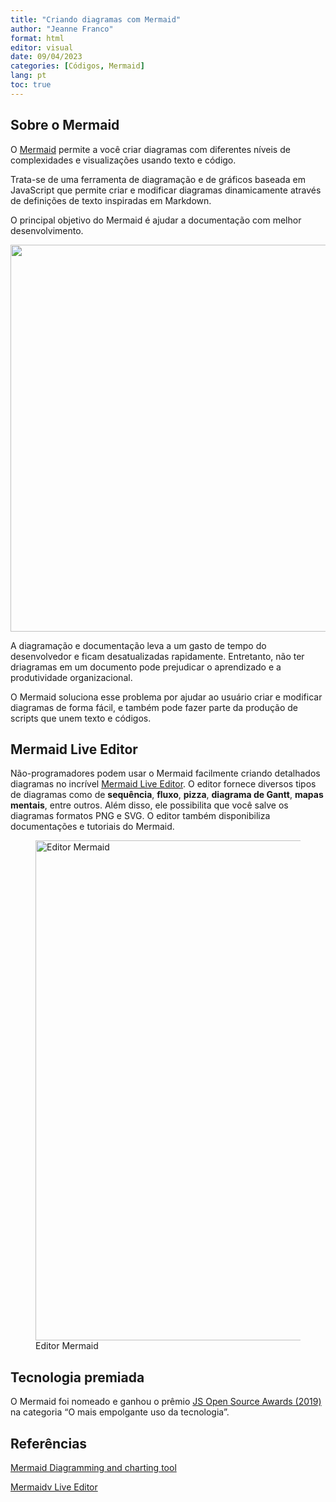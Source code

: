 ---
title: "Criando diagramas com Mermaid"
author: "Jeanne Franco"
format: html
editor: visual
date: 09/04/2023
categories: [Códigos, Mermaid]
lang: pt
toc: true
---

## Sobre o Mermaid

O [Mermaid](https://mermaid.js.org/) permite a você criar diagramas com diferentes níveis de complexidades e visualizações usando texto e código.

Trata-se de uma ferramenta de diagramação e de gráficos baseada em JavaScript que permite criar e modificar diagramas dinamicamente através de definições de texto inspiradas em Markdown.

O principal objetivo do Mermaid é ajudar a documentação com melhor desenvolvimento.

![](mindmap.png){fig-align="center" width="619"}

A diagramação e documentação leva a um gasto de tempo do desenvolvedor e ficam desatualizadas rapidamente. Entretanto, não ter driagramas em um documento pode prejudicar o aprendizado e a produtividade organizacional.

O Mermaid soluciona esse problema por ajudar ao usuário criar e modificar diagramas de forma fácil, e também pode fazer parte da produção de scripts que unem texto e códigos.

## Mermaid Live Editor

Não-programadores podem usar o Mermaid facilmente criando detalhados diagramas no incrível [Mermaid Live Editor](https://mermaid.live/edit#pako:eNpVjstqw0AMRX9FaNVC_ANeFBq7zSbQQrPzZCFsOTMk80CWCcH2v3ccb1qtxD3nCk3Yxo6xxP4W760lUTjVJkCe96ay4gb1NJyhKN7mAyv4GPgxw_7lEGGwMSUXLq-bv18lqKbjqjGodeG6bKh69r8Cz1A3R0oa0_kvOd3jDB-N-7b5_H9ihXPrs-mp7KloSaAieSq4Q8_iyXX5_WlNDKplzwbLvHYkV4MmLNmjUePPI7RYqoy8wzF1pFw7ugj5LVx-AfLqVWg). O editor fornece diversos tipos de diagramas como de **sequência**, **fluxo**, **pizza**, **diagrama de Gantt**, **mapas mentais**, entre outros. Além disso, ele possibilita que você salve os diagramas formatos PNG e SVG. O editor também disponibiliza documentações e tutoriais do Mermaid.

![Editor Mermaid](mermaid.png){fig-align="center" width="800"}

## Tecnologia premiada

O Mermaid foi nomeado e ganhou o prêmio [JS Open Source Awards (2019)](https://osawards.com/javascript/#nominees) na categoria "O mais empolgante uso da tecnologia".

## Referências

[Mermaid Diagramming and charting tool](https://mermaid.js.org/)

[Mermaidv Live Editor](https://mermaid.live/edit#pako:eNptkL0KAjEMgF8lZvXuBW5QBAcVnNykS2ijV2wbrS0i4rubu9PNTPn5vkDyQiuOscM73yony2tP50zRJNBYBW-5XSzmO-lTBxsOQWDIG-jlAZQZnlKXf-EJs5QGBHqmDJG_6DBrFW1HRxf7yW5gOxojrdrsP76FE3OAc2YqM2wwco7knV7xGgSDpefIBjtNHeWLQZPeylEtcngmi13JlRusV0fld_GveaV0FNHyROGuNTtfJO-nL43Pen8Afy9jnw)
